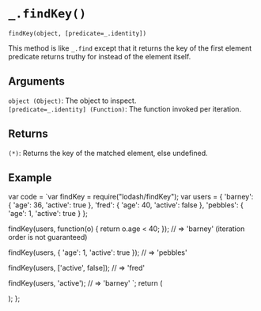 # `_.findKey()`

`findKey(object, [predicate=_.identity])`

This method is like `_.find` except that it returns the key of the first element predicate returns truthy for instead of the element itself.

## Arguments

`object (Object)`: The object to inspect.  
`[predicate=_.identity] (Function)`: The function invoked per iteration.

## Returns

`(*)`: Returns the key of the matched element, else undefined.

## Example


  var code = `var findKey = require("lodash/findKey");
var users = {
  'barney':  { 'age': 36, 'active': true },
  'fred':    { 'age': 40, 'active': false },
  'pebbles': { 'age': 1,  'active': true }
};
 
findKey(users, function(o) { return o.age < 40; });
// => 'barney' (iteration order is not guaranteed)
 
findKey(users, { 'age': 1, 'active': true });
// => 'pebbles'
 
findKey(users, ['active', false]);
// => 'fred'
 
findKey(users, 'active');
// => 'barney'
`;
  return (
    <div>
      <Embed source={code} />
    </div>
  );
};

<Demo />


